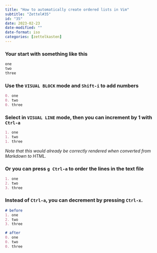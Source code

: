 ```yaml
---
title: "How to automatically create ordered lists in Vim"
subtitle: "Zettel#35"
id: "35"
date: 2023-02-23
date-modified: ""
date-format: iso
categories: [zettelkasten]
---
```

### Your start with something like this

```markdown
one
two
three
```

### Use the `VISUAL BLOCK` mode and `Shift-i` to add numbers

```markdown
0. one
0. two
0. three
```

### Select in `VISUAL LINE` mode, then you can increment by 1 with `Ctrl-a`

```markdown
1. one
1. two
1. three
```
*Note that this would already be correctly rendered when converted from Markdown to HTML.*

### Or you can press `g Ctrl-a` to order the lines in the text file

```markdown
1. one
2. two
3. three
```

### Instead of `Ctrl-a`, you can decrement by pressing `Ctrl-x`.

```markdown
# before 
1. one
2. two
3. three

# after
0. one
0. two
0. three

```
